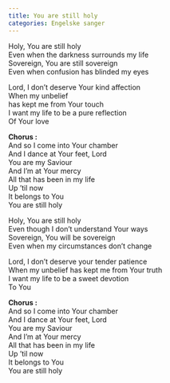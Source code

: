 ```yaml
---
title: You are still holy
categories: Engelske sanger
---
```


Holy, You are still holy  
Even when the darkness surrounds my life  
Sovereign, You are still sovereign  
Even when confusion has blinded my eyes

Lord, I don't deserve Your kind affection  
When my unbelief  
has kept me from Your touch  
I want my life to be a pure reflection  
Of Your love

**Chorus :**  
And so I come into Your chamber  
And I dance at Your feet, Lord  
You are my Saviour  
And I'm at Your mercy  
All that has been in my life  
Up 'til now  
It belongs to You  
You are still holy

Holy, You are still holy  
Even though I don't understand Your ways  
Sovereign, You will be sovereign  
Even when my circumstances don't change

Lord, I don't deserve your tender patience  
When my unbelief has kept me from Your truth  
I want my life to be a sweet devotion  
To You

**Chorus :**  
And so I come into Your chamber  
And I dance at Your feet, Lord  
You are my Saviour  
And I'm at Your mercy  
All that has been in my life  
Up 'til now  
It belongs to You  
You are still holy

